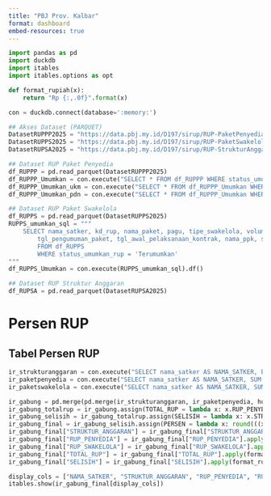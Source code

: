 ```yaml
---
title: "PBJ Prov. Kalbar"
format: dashboard
embed-resources: true
---
```


```python
import pandas as pd
import duckdb
import itables
import itables.options as opt

def format_rupiah(x):
    return "Rp {:,.0f}".format(x)

con = duckdb.connect(database=':memory:')

## Akses Dataset (PARQUET)
DatasetRUPPP2025 = "https://data.pbj.my.id/D197/sirup/RUP-PaketPenyedia-Terumumkan2025.parquet"
DatasetRUPPS2025 = "https://data.pbj.my.id/D197/sirup/RUP-PaketSwakelola-Terumumkan2025.parquet"
DatasetRUPSA2025 = "https://data.pbj.my.id/D197/sirup/RUP-StrukturAnggaranPD2025.parquet"

## Dataset RUP Paket Penyedia
df_RUPPP = pd.read_parquet(DatasetRUPPP2025)
df_RUPPP_Umumkan = con.execute("SELECT * FROM df_RUPPP WHERE status_umumkan_rup = 'Terumumkan' AND status_aktif_rup = 'TRUE' AND metode_pengadaan <> '0'").df()
df_RUPPP_Umumkan_ukm = con.execute("SELECT * FROM df_RUPPP_Umumkan WHERE status_ukm = 'UKM'").df()
df_RUPPP_Umumkan_pdn = con.execute("SELECT * FROM df_RUPPP_Umumkan WHERE status_pdn = 'PDN'").df()

## Dataset RUP Paket Swakelola
df_RUPPS = pd.read_parquet(DatasetRUPPS2025)
RUPPS_umumkan_sql = """
    SELECT nama_satker, kd_rup, nama_paket, pagu, tipe_swakelola, volume_pekerjaan, uraian_pekerjaan, 
        tgl_pengumuman_paket, tgl_awal_pelaksanaan_kontrak, nama_ppk, status_umumkan_rup
        FROM df_RUPPS
        WHERE status_umumkan_rup = 'Terumumkan'
"""
df_RUPPS_Umumkan = con.execute(RUPPS_umumkan_sql).df()

## Dataset RUP Struktur Anggaran
df_RUPSA = pd.read_parquet(DatasetRUPSA2025)
```

# Persen RUP

## Tabel Persen RUP
```python
ir_strukturanggaran = con.execute("SELECT nama_satker AS NAMA_SATKER, belanja_pengadaan AS STRUKTUR_ANGGARAN FROM df_RUPSA WHERE STRUKTUR_ANGGARAN > 0").df()
ir_paketpenyedia = con.execute("SELECT nama_satker AS NAMA_SATKER, SUM(pagu) AS RUP_PENYEDIA FROM df_RUPPP_Umumkan GROUP BY NAMA_SATKER").df()
ir_paketswakelola = con.execute("SELECT nama_satker AS NAMA_SATKER, SUM(pagu) AS RUP_SWAKELOLA FROM df_RUPPS_Umumkan GROUP BY NAMA_SATKER").df()   

ir_gabung = pd.merge(pd.merge(ir_strukturanggaran, ir_paketpenyedia, how='left', on='NAMA_SATKER'), ir_paketswakelola, how='left', on='NAMA_SATKER')
ir_gabung_totalrup = ir_gabung.assign(TOTAL_RUP = lambda x: x.RUP_PENYEDIA + x.RUP_SWAKELOLA)
ir_gabung_selisih = ir_gabung_totalrup.assign(SELISIH = lambda x: x.STRUKTUR_ANGGARAN - x.RUP_PENYEDIA - x.RUP_SWAKELOLA) 
ir_gabung_final = ir_gabung_selisih.assign(PERSEN = lambda x: round(((x.RUP_PENYEDIA + x.RUP_SWAKELOLA) / x.STRUKTUR_ANGGARAN * 100), 2)).fillna(0)
ir_gabung_final["STRUKTUR_ANGGARAN"] = ir_gabung_final["STRUKTUR_ANGGARAN"].apply(format_rupiah)
ir_gabung_final["RUP_PENYEDIA"] = ir_gabung_final["RUP_PENYEDIA"].apply(format_rupiah)
ir_gabung_final["RUP_SWAKELOLA"] = ir_gabung_final["RUP_SWAKELOLA"].apply(format_rupiah)
ir_gabung_final["TOTAL_RUP"] = ir_gabung_final["TOTAL_RUP"].apply(format_rupiah)
ir_gabung_final["SELISIH"] = ir_gabung_final["SELISIH"].apply(format_rupiah)

display_cols = ["NAMA_SATKER", "STRUKTUR_ANGGARAN", "RUP_PENYEDIA", "RUP_SWAKELOLA", "TOTAL_RUP", "SELISIH", "PERSEN"]
itables.show(ir_gabung_final[display_cols])

```


